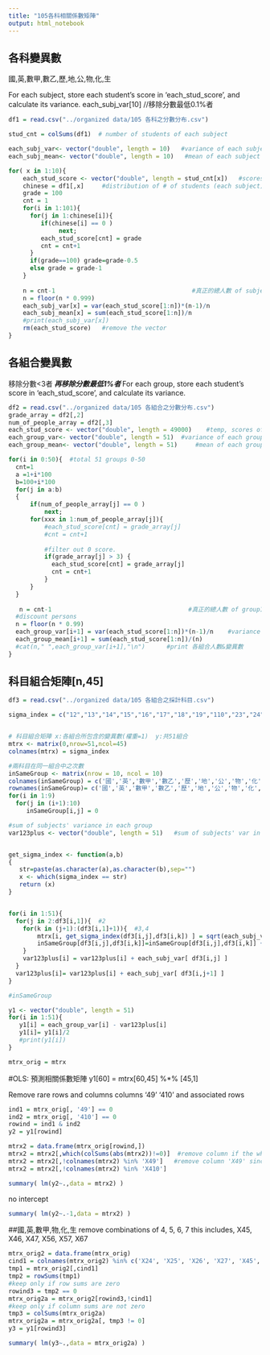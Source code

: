 ```yaml
---
title: "105各科相關係數矩陣"
output: html_notebook
---
```

## 各科變異數
國,英,數甲,數乙,歷,地,公,物,化,生

For each subject, store each student's score in 'each_stud_score', and calculate its variance.
each_subj_var[10]
//移除分數最低0.1%者 
```r
df1 = read.csv("../organized data/105 各科之分數分布.csv")

stud_cnt = colSums(df1)  # number of students of each subject

each_subj_var<- vector("double", length = 10)   #variance of each subject
each_subj_mean<- vector("double", length = 10)   #mean of each subject

for( x in 1:10){
    each_stud_score <- vector("double", length = stud_cnt[x])   #scores of each student
    chinese = df1[,x]     #distribution of # of students (each subject)
    grade = 100 
    cnt = 1
    for(i in 1:101){
      for(j in 1:chinese[i]){
         if(chinese[i] == 0 )
              next;
         each_stud_score[cnt] = grade
         cnt = cnt+1
      }
      if(grade==100) grade=grade-0.5
      else grade = grade-1
    }
  
    n = cnt-1                                      #真正的總人數 of subject1
    n = floor(n * 0.999)
    each_subj_var[x] = var(each_stud_score[1:n])*(n-1)/n
    each_subj_mean[x] = sum(each_stud_score[1:n])/n
    #print(each_subj_var[x])
    rm(each_stud_score)   #remove the vector
}
```

## 各組合變異數
移除分數<3者***
再移除分數最低1%者 ***
For each group, store each student's score in 'each_stud_score', and calculate its variance.
```r
df2 = read.csv("../organized data/105 各組合之分數分布.csv")
grade_array = df2[,2]
num_of_people_array = df2[,3]
each_stud_score <- vector("double", length = 49000)    #temp, scores of each student
each_group_var<- vector("double", length = 51)  #variance of each group
each_group_mean<- vector("double", length = 51)     #mean of each group

for(i in 0:50){  #total 51 groups 0-50
  cnt=1
  a =1+i*100
  b=100+i*100
  for(j in a:b)
  {
      if(num_of_people_array[j] == 0 )
          next;
      for(xxx in 1:num_of_people_array[j]){
          #each_stud_score[cnt] = grade_array[j]
          #cnt = cnt+1  
          
          #filter out 0 score. 
          if(grade_array[j] > 3) {
            each_stud_score[cnt] = grade_array[j]
            cnt = cnt+1  
          }
      }
  }
  
   n = cnt-1                                      #真正的總人數 of group1
  #discount persons
  n = floor(n * 0.99)
  each_group_var[i+1] = var(each_stud_score[1:n])*(n-1)/n    #variance of group1
  each_group_mean[i+1] = sum(each_stud_score[1:n])/(n) 
  #cat(n," ",each_group_var[i+1],"\n")      #print 各組合人數&變異數
}
```


## 科目組合矩陣[n,45]
```r
df3 = read.csv("../organized data/105 各組合之採計科目.csv")

sigma_index = c("12","13","14","15","16","17","18","19","110","23","24","25","26","27","28","29","210","34","35","36","37","38","39","310","45","46","47","48","49","410","56","57","58","59","510","67","68","69","610","78","79","710","89","810","910")


# 科目組合矩陣 x:各組合所包含的變異數(權重=1)  y:共51組合
mtrx <- matrix(0,nrow=51,ncol=45) 
colnames(mtrx) = sigma_index

#兩科目在同一組合中之次數
inSameGroup <- matrix(nrow = 10, ncol = 10) 
colnames(inSameGroup) = c('國','英','數甲','數乙','歷','地','公','物','化','生')
rownames(inSameGroup)= c('國','英','數甲','數乙','歷','地','公','物','化','生')
for(i in 1:9)
  for(j in (i+1):10)
     inSameGroup[i,j] = 0

#sum of subjects' variance in each group
var123plus <- vector("double", length = 51)   #sum of subjects' var in each group


get_sigma_index <- function(a,b)
{
   str=paste(as.character(a),as.character(b),sep="")
   x <- which(sigma_index == str)
   return (x)
} 


for(i in 1:51){   
  for(j in 2:df3[i,1]){  #2
    for(k in (j+1):(df3[i,1]+1)){  #3,4
        mtrx[i, get_sigma_index(df3[i,j],df3[i,k]) ] = sqrt(each_subj_var[df3[i,j]]*each_subj_var[df3[i,k]])
        inSameGroup[df3[i,j],df3[i,k]]=inSameGroup[df3[i,j],df3[i,k]] + 1
    }
    var123plus[i] = var123plus[i] + each_subj_var[ df3[i,j] ]
  }
  var123plus[i]= var123plus[i] + each_subj_var[ df3[i,j+1] ]
}

#inSameGroup

y1 <- vector("double", length = 51) 
for(i in 1:51){
   y1[i] = each_group_var[i] - var123plus[i]
   y1[i]= y1[i]/2
   #print(y1[i])
}

mtrx_orig = mtrx
```



#OLS: 預測相關係數矩陣
y1[60] =  mtrx[60,45] %*% [45,1]

Remove rare rows and columns
columns '49' '410' and associated rows
```r
ind1 = mtrx_orig[, '49'] == 0
ind2 = mtrx_orig[, '410'] == 0
rowind = ind1 & ind2 
y2 = y1[rowind]

mtrx2 = data.frame(mtrx_orig[rowind,])
mtrx2 = mtrx2[,which(colSums(abs(mtrx2))!=0)]  #remove column if the whole column are all 0
mtrx2 = mtrx2[,!colnames(mtrx2) %in% 'X49']   #remove column 'X49' since only one group contains both subject4 & subject9
mtrx2 = mtrx2[,!colnames(mtrx2) %in% 'X410']

summary( lm(y2~.,data = mtrx2) )
```

no intercept
```r
summary( lm(y2~.-1,data = mtrx2) )
```

##國,英,數甲,物,化,生
remove  combinations of 4, 5, 6, 7
this includes, X45, X46, X47, X56, X57, X67

```r
mtrx_orig2 = data.frame(mtrx_orig)
cind1 = colnames(mtrx_orig2) %in% c('X24', 'X25', 'X26', 'X27', 'X45', 'X46', 'X47', 'X56', 'X57', 'X67')
tmp1 = mtrx_orig2[,cind1]
tmp2 = rowSums(tmp1)
#keep only if row sums are zero
rowind3 = tmp2 == 0
mtrx_orig2a = mtrx_orig2[rowind3,!cind1]
#keep only if column sums are not zero
tmp3 = colSums(mtrx_orig2a)
mtrx_orig2a = mtrx_orig2a[, tmp3 != 0]
y3 = y1[rowind3]

summary( lm(y3~.,data = mtrx_orig2a) )
```